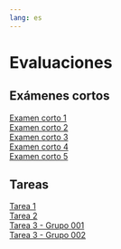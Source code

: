 ```yaml
---
lang: es
---
```


# Evaluaciones {.unnumbered}

## Exámenes cortos {.unnumbered}
[Examen corto 1](examen_corto-01.qmd)  
[Examen corto 2](examen_corto-02.qmd)  
[Examen corto 3](examen_corto-03.qmd)  
[Examen corto 4](examen_corto-04.qmd)  
[Examen corto 5](examen_corto-05.qmd)  

## Tareas {.unnumbered}
[Tarea 1](tarea-01.qmd)  
[Tarea 2](tarea-02.qmd)  
[Tarea 3 - Grupo 001](tarea-03-grupo-001.qmd)  
[Tarea 3 - Grupo 002](tarea-03-grupo-002.qmd)  
